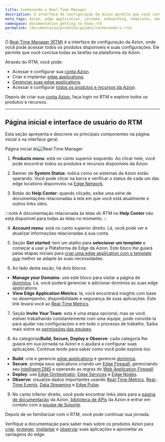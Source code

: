 ```yaml
---
title: Conhecendo o Real-Time Manager
description: A interface de configuração da Azion permite que você conclua todas as tarefas na plataforma.
meta_tags: Azion, edge application, jornada, onboarding, templates, domínios, tráfego
namespace: documentation_getting_to_know_rtm
permalink: /documentacao/produtos/guides/conhecendo-o-rtm/
---
```


O [Real-Time Manager (RTM)](https://manager.azion.com/) é a interface de configuração da Azion, onde você pode acessar todos os produtos disponíveis e suas configurações. Ele permite que você conclua todas as tarefas na plataforma da Azion.

Através do RTM, você pode:

- Acessar e configurar sua [conta Azion](/pt-br/documentacao/produtos/gestao-de-contas/criar-conta/).
- Criar e implantar [edge applications](/pt-br/documentacao/produtos/edge-application/).
- [Gerenciar suas edge applications](/en/documentation/products/guides/build/configure-main-settings/).
- Acessar e configurar [todos os produtos e recursos da Azion](https://www.azion.com/pt-br/documentacao/).

Depois de criar sua [conta Azion](/pt-br/documentacao/produtos/gestao-de-contas/criar-conta/), faça login no RTM e explore todos os produtos e recursos.

---

## Página inicial e interface de usuário do RTM

Esta seção apresenta e descreve os principais componentes na página inicial e na interface geral.

Página inicial do![ Real-Time Manager]()

1. **Products menu**: está no canto superior esquerdo. Ao clicar nele, você pode encontrar todos os produtos e recursos disponíveis da Azion.

2. Banner de **System Status**: indica como os sistemas da Azion estão operando. Você pode clicar na barra e verificar o status de cada um das edge locations disponíveis na [Edge Network](https://www.azion.com/pt-br/produtos/edge-network/).

3. Botão do **Help Center**: quando clicado, exibe uma série de documentações relacionadas à tela em que você está atualmente e outros links úteis.

:::note
A documentação relacionada às telas do RTM no **Help Center** não está disponível para todas as telas no momento.
::

4. **Account menu**: está no canto superior direito. Lá, você pode ver e atualizar informações relacionadas à sua conta.

5. Seção **Get started**: tem um atalho para **selecionar um template** e começar a usar a Plataforma de Edge da Azion. Este bloco lhe guiará pelas etapas iniciais para [criar uma edge application com o template que](/pt-br/documentacao/produtos/comecar-com-um-template/) melhor se adapte às suas necessidades.

6. Ao lado desta seção, há dois blocos:
- **Manage your Domains**: use este bloco para visitar a página de [domínios](/pt-br/documentacao/produtos/edge-application/domains/). Lá, você poderá gerenciar e adicionar domínios as suas edge applications.
- **View Edge Application Metrics**: lá, você encontrará insights com base no desempenho, disponibilidade e segurança de suas aplicações. Este link levará você ao [Real-Time Metrics](/pt-br/documentacao/produtos/real-time-metrics/).

7. Seção **Invite Your Team**: esta é uma etapa opcional, mas se você estiver trabalhando constantemente com uma equipe, pode convidá-la para ajudar nas configurações e em todo o processo de trabalho. Saiba mais sobre as [permissões das equipes](/pt-br/documentacao/produtos/gestao-de-contas/teams-permissions/).

8. As categorias**Build, Secure, Deploy e Observe**: cada categoria lhe guiará em sua jornada na Azion e o ajudará a configurar suas aplicações. Continue lendo para saber como você pode explorá-los:

- **Build**: crie e gerencie [edge applications](/pt-br/documentacao/produtos/edge-application/) e gerencie [domínios](/pt-br/documentacao/produtos/edge-application/domains/).
- **Secure**: proteja seus aplicativos criando um [Edge Firewall](/pt-br/documentacao/produtos/edge-firewall/), gerenciando seu [Intelligent DNS](/pt-br/documentacao/produtos/intelligent-dns/) e operando as regras do [Web Application Firewall](pt-br/documentacao/produtos/edge-firewall/web-application-firewall/).
- **Deploy**: use [Edge Orchestrator](/pt-br/documentacao/produtos/edge-orchestrator/), [Edge Services](/pt-br/documentacao/produtos/edge-orchestrator/edge-services/) e [Edge Nodes](/pt-br/documentacao/produtos/edge-orchestrator/edge-node/).
- **Observe**: visualize dados importantes usando [Real-Time Metrics](/pt-br/documentacao/produtos/real-time-metrics/), [Real-Time Events](/pt-br/documentacao/produtos/real-time-events/), [Data Streaming](/pt-br/documentacao/produtos/data-streaming/) e [Edge Pulse](pt-br/documentacao/produtos/edge-pulse/).

9. No canto inferior direito, você pode encontrar links úteis para a [página de documentação](https://www.azion.com/pt-br/documentacao/) da Azion, [biblioteca de APIs](https://api.azion.com/) da Azion e entrar em contato com a [equipe de Suporte](https://tickets.azion.com/en/support/login).

Depois de se familiarizar com o RTM, você pode continuar sua jornada.

Verifique a documentação para saber mais sobre os produtos Azion para [criar](https://www.azion.com/pt-br/documentacao/produtos/build/), [proteger](/pt-br/documentacao/produtos/secure/), [implantar](https://www.azion.com/pt-br/documentacao/produtos/deploy/) e [observar](https://www.azion.com/pt-br/documentacao/produtos/observe/) suas aplicações e aproveitar as vantagens do edge.
